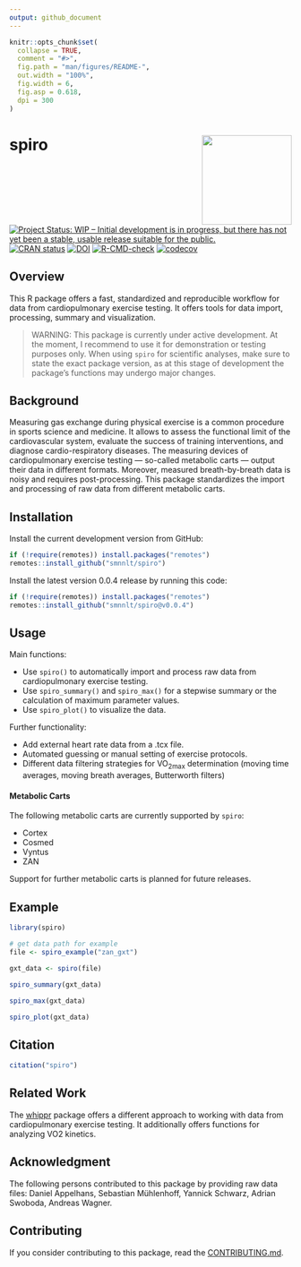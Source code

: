 ```yaml
---
output: github_document
---
```


<!-- README.md is generated from README.Rmd. Please edit that file -->

```r
knitr::opts_chunk$set(
  collapse = TRUE,
  comment = "#>",
  fig.path = "man/figures/README-",
  out.width = "100%",
  fig.width = 6,
  fig.asp = 0.618,
  dpi = 300
)
```

# spiro <img src="man/figures/spiro_logo.png" align="right" width = "160" />   
<!-- badges: start -->
[![Project Status: WIP – Initial development is in progress, but there has not yet been a stable, usable release suitable for the public.](https://www.repostatus.org/badges/latest/wip.svg)](https://www.repostatus.org/#wip)
[![CRAN status](https://www.r-pkg.org/badges/version/spiro)](https://CRAN.R-project.org/package=spiro)
[![DOI](https://zenodo.org/badge/354232342.svg)](https://zenodo.org/badge/latestdoi/354232342)
[![R-CMD-check](https://github.com/smnnlt/spiro/workflows/R-CMD-check/badge.svg)](https://github.com/smnnlt/spiro/actions)
[![codecov](https://codecov.io/gh/smnnlt/spiro/branch/main/graph/badge.svg)](https://codecov.io/gh/smnnlt/spiro)
<!-- badges: end -->

## Overview

This R package offers a fast, standardized and reproducible workflow for data
from cardiopulmonary exercise testing. It offers tools for data import,
processing, summary and visualization.

> WARNING: This package is currently under active development. At the moment, I
recommend to use it for demonstration or testing purposes only. When using
`spiro` for scientific analyses, make sure to state the exact package version,
as at this stage of development the package's functions may undergo major
changes.

## Background

Measuring gas exchange during physical exercise is a common procedure in sports science and medicine. It allows to assess the functional limit of the cardiovascular system, evaluate the success of training interventions, and diagnose cardio-respiratory diseases. The measuring devices of cardiopulmonary exercise testing --- so-called metabolic carts --- output their data in different formats. Moreover, measured breath-by-breath data is noisy and requires post-processing. This package standardizes the import and processing of raw data from different metabolic carts.

## Installation

Install the current development version from GitHub:

``` r
if (!require(remotes)) install.packages("remotes")
remotes::install_github("smnnlt/spiro")
```

Install the latest version 0.0.4 release by running this code:

``` r
if (!require(remotes)) install.packages("remotes")
remotes::install_github("smnnlt/spiro@v0.0.4")
```

## Usage

Main functions:

* Use `spiro()` to automatically import and process raw data from
  cardiopulmonary exercise testing.
* Use `spiro_summary()` and `spiro_max()` for a stepwise summary or the 
  calculation of maximum parameter values.
* Use `spiro_plot()` to visualize the data.

Further functionality:

* Add external heart rate data from a .tcx file.
* Automated guessing or manual setting of exercise protocols.
* Different data filtering strategies for VO~2max~ determination (moving time averages, moving breath averages, Butterworth filters)
  
#### Metabolic Carts

The following metabolic carts are currently supported by `spiro`:

* Cortex
* Cosmed
* Vyntus
* ZAN

Support for further metabolic carts is planned for future releases.

## Example

```r
library(spiro)

# get data path for example
file <- spiro_example("zan_gxt")

gxt_data <- spiro(file)

spiro_summary(gxt_data)

spiro_max(gxt_data)

spiro_plot(gxt_data)
```

## Citation

```r
citation("spiro")
```

## Related Work

The [whippr](https://github.com/fmmattioni/whippr) package offers a different
approach to working with data from cardiopulmonary exercise testing. It
additionally offers functions for analyzing VO2 kinetics.

## Acknowledgment

The following persons contributed to this package by providing raw data files:
Daniel Appelhans, Sebastian Mühlenhoff, Yannick Schwarz, Adrian Swoboda, Andreas Wagner.

## Contributing

If you consider contributing to this package, read the [CONTRIBUTING.md](https://github.com/smnnlt/spiro/blob/main/.github/CONTRIBUTING.md).
